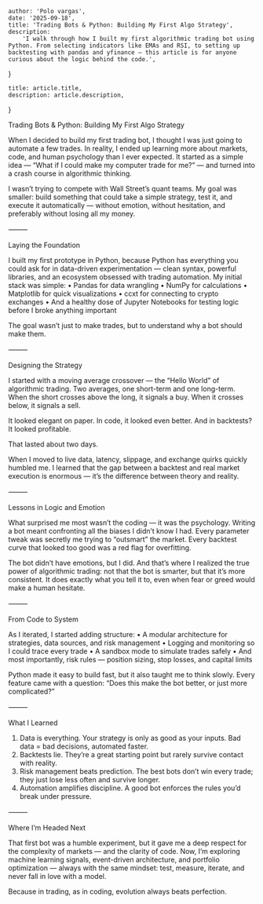 
    author: 'Polo vargas',
    date: '2025-09-18',
    title: 'Trading Bots & Python: Building My First Algo Strategy',
    description:
        'I walk through how I built my first algorithmic trading bot using Python. From selecting indicators like EMAs and RSI, to setting up backtesting with pandas and yfinance — this article is for anyone curious about the logic behind the code.',
}

    title: article.title,
    description: article.description,
}


Trading Bots & Python: Building My First Algo Strategy

When I decided to build my first trading bot, I thought I was just going to automate a few trades. In reality, I ended up learning more about markets, code, and human psychology than I ever expected. It started as a simple idea — “What if I could make my computer trade for me?” — and turned into a crash course in algorithmic thinking.

I wasn’t trying to compete with Wall Street’s quant teams. My goal was smaller: build something that could take a simple strategy, test it, and execute it automatically — without emotion, without hesitation, and preferably without losing all my money.

⸻

Laying the Foundation

I built my first prototype in Python, because Python has everything you could ask for in data-driven experimentation — clean syntax, powerful libraries, and an ecosystem obsessed with trading automation.
My initial stack was simple:
•	Pandas for data wrangling
•	NumPy for calculations
•	Matplotlib for quick visualizations
•	ccxt for connecting to crypto exchanges
•	And a healthy dose of Jupyter Notebooks for testing logic before I broke anything important

The goal wasn’t just to make trades, but to understand why a bot should make them.

⸻

Designing the Strategy

I started with a moving average crossover — the “Hello World” of algorithmic trading. Two averages, one short-term and one long-term. When the short crosses above the long, it signals a buy. When it crosses below, it signals a sell.

It looked elegant on paper. In code, it looked even better. And in backtests? It looked profitable.

That lasted about two days.

When I moved to live data, latency, slippage, and exchange quirks quickly humbled me. I learned that the gap between a backtest and real market execution is enormous — it’s the difference between theory and reality.

⸻

Lessons in Logic and Emotion

What surprised me most wasn’t the coding — it was the psychology. Writing a bot meant confronting all the biases I didn’t know I had. Every parameter tweak was secretly me trying to “outsmart” the market. Every backtest curve that looked too good was a red flag for overfitting.

The bot didn’t have emotions, but I did. And that’s where I realized the true power of algorithmic trading: not that the bot is smarter, but that it’s more consistent. It does exactly what you tell it to, even when fear or greed would make a human hesitate.

⸻

From Code to System

As I iterated, I started adding structure:
•	A modular architecture for strategies, data sources, and risk management
•	Logging and monitoring so I could trace every trade
•	A sandbox mode to simulate trades safely
•	And most importantly, risk rules — position sizing, stop losses, and capital limits

Python made it easy to build fast, but it also taught me to think slowly. Every feature came with a question: “Does this make the bot better, or just more complicated?”

⸻

What I Learned
1.	Data is everything. Your strategy is only as good as your inputs. Bad data = bad decisions, automated faster.
2.	Backtests lie. They’re a great starting point but rarely survive contact with reality.
3.	Risk management beats prediction. The best bots don’t win every trade; they just lose less often and survive longer.
4.	Automation amplifies discipline. A good bot enforces the rules you’d break under pressure.

⸻

Where I’m Headed Next

That first bot was a humble experiment, but it gave me a deep respect for the complexity of markets — and the clarity of code. Now, I’m exploring machine learning signals, event-driven architecture, and portfolio optimization — always with the same mindset: test, measure, iterate, and never fall in love with a model.

Because in trading, as in coding, evolution always beats perfection.
